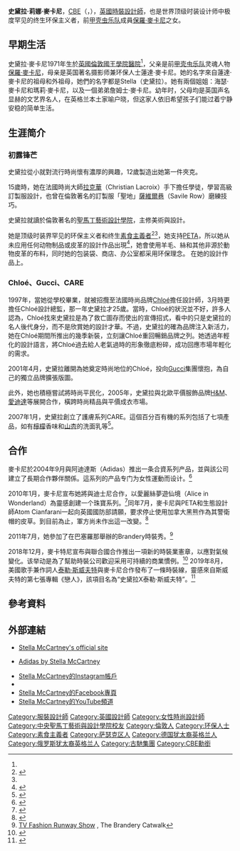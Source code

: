 {{noteTA
|T=zh-hans:斯特拉·麥卡特尼;zh-hant:斯特拉·麥卡特尼;zh-cn:斯特拉·麦卡特尼;zh-tw:斯特拉·麥卡特尼;zh-hk:史黛拉·麥卡尼;zh-mo:史黛拉·麥卡尼;
|1=zh-hans:斯特拉;zh-hant:斯特拉;zh-cn:斯特拉;zh-tw:斯特拉;zh-hk:史黛拉;zh-mo:史黛拉;
|2=zh-hans:麥卡特尼;zh-hant:麥卡特尼;zh-cn:麦卡特尼;zh-tw:麥卡尼;zh-hk:麥卡尼;zh-mo:麥卡尼;
|3=zh-cn:甲壳虫乐队; zh-tw:披頭四樂團; zh-hk:披頭四樂隊;
|4=zh-cn:甲壳虫; zh-tw:披頭四; zh-hk:披頭四;
}}

{{Infobox_person
| name = 史黛拉·麥卡尼<br>Stella McCartney
| birthname = Stella Nina McCartney
| image = Stella McCartney 2014 (cropped).jpg
| date of birth = {{birth date and age|1971|9|13}}
| place of birth = {{GBR}}[[伦敦市|伦敦市]][[國王學院醫院|國王學院醫院]]<ref name="#1">{{Cite web |url=http://beatlechildren.tripod.com/stella.html |title=存档副本 |accessdate=2019-12-20 |archive-date=2019-12-20 |archive-url=https://web.archive.org/web/20191220011542/http://beatlechildren.tripod.com/stella.html |dead-url=no }}</ref>
| date of death =  
| place of death = 
| native_place = 
| nationality = {{GBR}}
| residence = {{GBR}}[[伦敦|伦敦]]
| party =
| religion = 
| spouse = Alasdhair Willis<br>（2003至今，4名子女）
| parents = [[保羅·麥卡尼|保羅·麥卡尼]] <br/> Linda McCartney
| relatives =
| educate = [[中央聖馬丁藝術與設計學院|圣马丁艺术与设计学院]]
| profession = 
| past = 
| work = 
| award = 
}}

'''史黛拉·莉娜·麥卡尼'''，[[英帝國司令勳章|CBE]]（{{lang-en|'''Stella Nina McCartney'''}}，{{bd|1971年|9月13日}}），[[英國|英國]][[時裝設計|時裝設計師]]，也是世界顶级时装设计师中极度罕见的终生环保主义者，前[[甲壳虫乐队|甲壳虫乐队]]成員[[保羅·麥卡尼|保羅·麥卡尼]]之女。

== 早期生活 ==
史黛拉·麥卡尼1971年生於[[英國|英國]][[倫敦|倫敦]][[國王學院醫院|國王學院醫院]]<ref name="#1"/>，父亲是前[[甲壳虫乐队|甲壳虫乐队]]灵魂人物[[保羅·麥卡尼|保羅·麥卡尼]]，母亲是英国著名摄影师兼环保人士蓮達·麥卡尼{{Internal link helper/en|琳达·麦卡特尼|Linda McCartney}}。她的名字來自蓮達·麥卡尼的祖母和外祖母，她們的名字都是Stella（史黛拉）。她有兩個姐姐：海瑟·麥卡尼和瑪莉·麥卡尼，以及一個弟弟詹姆士·麥卡尼。幼年时，父母均是英国声名显赫的文艺界名人，在英格兰本土家喻户晓，但这家人依旧希望孩子们能过着宁静安稳的简单生活。

== 生涯简介 ==
=== 初露锋芒 ===
史黛拉從小就對流行時尚懷有濃厚的興趣，12歲製造出她第一件夾克。

15歲時，她在法國時尚大師[[克里斯蒂安·拉克鲁瓦|拉克華]]（Christian Lacroix）手下擔任學徒，學習高級訂製服設計，也曾在倫敦著名的訂製服「聖地」[[薩維爾巷|薩維爾巷]]（Savile Row）磨練技巧。

史黛拉就讀於倫敦著名的[[中央聖馬丁藝術與設計學院|聖馬丁藝術設計學院]]，主修美術與設計。

她是顶级时装界罕见的环保主义者和终生[[素食主義|素食主義者]]<ref name="#2">{{Cite web |url=http://www.telegraph.co.uk/news/newstopics/celebritynews/2536266/Stella-McCartney-orders-fur-advert-dropped.html |title=存档副本 |accessdate=2009-06-03 |archive-date=2008-09-02 |archive-url=https://web.archive.org/web/20080902233552/http://www.telegraph.co.uk/news/newstopics/celebritynews/2536266/Stella-McCartney-orders-fur-advert-dropped.html |dead-url=yes }}</ref><ref name="#2"/>，她支持[[PETA|PETA]]，所以她从未应用任何动物制品或皮革的設計作品出現<ref>{{Cite web |url=http://www.peta.org/feat/stellavid/index.html |title=PETA: Do people you care about still wear fur? |accessdate=2009-06-03 |archive-date=2009-04-28 |archive-url=https://web.archive.org/web/20090428201136/http://www.peta.org/feat/stellavid/index.html |dead-url=no }}</ref>，她會使用羊毛、絲和其他非源於動物皮革的布料，同时她的包装袋、商店、办公室都采用环保理念。
在她的設計作品上。

=== Chloé、Gucci、CARE ===
1997年，當她從學校畢業，就被招攬至法國時尚品牌[[Chloé|Chloé]]擔任設計師，3月時更擔任Chloé設計總監，那一年史黛拉才25歲。當時，Chloé的狀況並不好，許多人認為，Chloé找來史黛拉是為了救亡圖存而使出的宣傳招式，看中的只是史黛拉的名人後代身分，而不是欣賞她的設計才華。不過，史黛拉的確為品牌注入新活力，她在Chloé期間所推出的幾季新裝，立刻讓Chloé重回暢銷品牌之列。她透過年輕化的設計語言，將Chloé過去給人老氣過時的形象徹底粉碎，成功回應市場年輕化的需求。

2001年4月，史黛拉離開為她奠定時尚地位的Chloé，投向[[Gucci|Gucci]]集團懷抱，為自己的獨立品牌擴張版圖。

此外，她也積極嘗試將時尚平民化，2005年，史黛拉與北歐平價服飾品牌[[H&M|H&M]]、[[愛迪達|愛迪達]]等展開合作，橫跨時尚精品與平價成衣市場。

2007年1月，史黛拉創立了護膚系列CARE。這個百分百有機的系列包括了七項產品，如有[[檸檬|檸檬]]香味和[[山杏|山杏]]的洗面乳等<ref>{{Cite web |url=http://www.sephora.com/browse/brand_hierarchy.jhtml?brandId=5856 |title=Care by Stella McCartney at Sephora |accessdate=2009-06-03 |archive-date=2007-02-05 |archive-url=https://web.archive.org/web/20070205214205/http://www.sephora.com/browse/brand_hierarchy.jhtml?brandId=5856 |dead-url=yes }}</ref>。

==合作==

麥卡尼於2004年9月與阿迪達斯（Adidas）推出一条合資系列产品，並與該公司建立了長期合作夥伴關係。這系列的产品专门为女性運動而设计。<ref>{{cite web |url=http://www.adidas.com/campaigns/women/content/stella/stella.asp?strCountry_adidascom=com |title=Adidas by Stella McCartney |publisher=Adidas.com |accessdate=2011-10-27 |archiveurl=https://web.archive.org/web/20101111060514/http://www.adidas.com/campaigns/women/content/stella/stella.asp?strCountry_Adidascom=com |archivedate=2010-11-11 |dead-url=yes }}</ref>

2010年1月，麥卡尼宣布她將與迪士尼合作，以愛麗絲夢遊仙境（Alice in Wonderland）為靈感創建一个珠寶系列。<ref>{{cite web |last = Sells |first = Emma |url = http://www.elleuk.com/news/Fashion-News/stella-mccartney-designs-for-disney |title = Stella McCartney designs for Disney |work = Elle UK |date = 2010-01-13 |accessdate = 2011-10-27 |archive-date = 2011-08-09 |archive-url = https://web.archive.org/web/20110809080131/http://www.elleuk.com/news/fashion-news/stella-mccartney-designs-for-disney |dead-url = no }}</ref>同年7月，麥卡尼與PETA和生態設計師Atom Cianfarani一起向英國國防部請願，要求停止使用加拿大黑熊作為其警衛帽的皮草。到目前為止，軍方尚未作出這一改變。<ref>{{Cite web|title = Bears may kill but it’s cruel to kill bears too|url = http://www.thetimes.co.uk/tto/opinion/columnists/article2665816.ece|website = The Times|access-date = 2016-02-15|archive-date = 2016-02-24|archive-url = https://web.archive.org/web/20160224102511/http://www.thetimes.co.uk/tto/opinion/columnists/article2665816.ece|dead-url = no}}</ref>

2011年7月，她參加了在巴塞羅那舉辦的Brandery時裝秀。<ref>[http://www.thebrandery.com/portal/appmanager/efiraSalones/S094011?_nfpb=true&_pageLabel=P75201021481310034214819&profileLocale=en TV Fashion Runway Show] {{Wayback|url=http://www.thebrandery.com/portal/appmanager/efiraSalones/S094011?_nfpb=true&_pageLabel=P75201021481310034214819&profileLocale=en |date=20110903012646 }}, The Brandery Catwalk</ref>

2018年12月，麥卡特尼宣布與聯合國合作推出一項新的時裝業憲章，以應對氣候變化。该举动是為了幫助時裝公司歡迎采用可持續的商業慣例。<ref>{{Cite web|url=https://vegnews.com/2018/12/stella-mccartney-launches-sustainable-fashion-charter-to-fight-climate-change|title=Stella McCartney Launches Sustainable Fashion Charter to Fight Climate Change|website=VegNews.com|language=en-US|access-date=2019-01-03|archive-date=2019-01-03|archive-url=https://web.archive.org/web/20190103210311/https://vegnews.com/2018/12/stella-mccartney-launches-sustainable-fashion-charter-to-fight-climate-change|dead-url=no}}</ref>
2019年8月，美國歌手兼作詞人[[泰勒·斯威夫特|泰勒·斯威夫特]]與麥卡尼合作發布了一條時裝線，靈感來自斯威夫特的第七張專輯《戀人》，該項目名為“史黛拉X泰勒·斯威夫特”。<ref>{{Cite web|url=https://metro.co.uk/2019/08/22/first-look-taylor-swift-stella-mccartneys-fashion-collaboration-inspired-lover-10612276/|title=First look at Taylor Swift and Stella McCartney's fashion collaboration inspired by Lover|last=Scott|first=Ellen|date=2019-08-22|website=[[Metro_(British_newspaper)|Metro News]]|publisher=[[DMG_Media|Associated Newspapers]]|language=en-gb|access-date=2019-08-26|archive-date=2019-08-26|archive-url=https://web.archive.org/web/20190826081738/https://metro.co.uk/2019/08/22/first-look-taylor-swift-stella-mccartneys-fashion-collaboration-inspired-lover-10612276/|dead-url=no}}</ref>

== 參考資料 ==
<div class="references-small">
<references />
</div>

== 外部連結 ==
* {{en}}[http://www.stellamccartney.com Stella McCartney's official site]{{Wayback|url=http://www.stellamccartney.com/ |date=20101114112433 }}
* {{en}}[http://www.adidas.com/stella/ Adidas by Stella McCartney]{{Wayback|url=http://www.adidas.com/stella/ |date=20120309041806 }}
*[https://instagram.com/stellamccartney Stella McCartney的Instagram帳戶] {{Wayback|url=https://instagram.com/stellamccartney |date=20191022100628 }}
*{{twitter|StellaMcCartney| Stella McCartney}}
*[https://www.facebook.com/stellamccartney/ Stella McCartney的Facebook專頁] {{Wayback|url=https://www.facebook.com/stellamccartney/ |date=20210218074024 }}
*[https://youtube.com/c/stellamccartney Stella McCartney的YouTube頻道] {{Wayback|url=https://youtube.com/c/stellamccartney |date=20210617131055 }}

{{设计师品牌}}
{{Authority control}}
{{DEFAULTSORT: McCartney, Stella}}
[[Category:服裝設計師|Category:服裝設計師]]
[[Category:英國設計師|Category:英國設計師]]
[[Category:女性時尚設計師|Category:女性時尚設計師]]
[[Category:中央聖馬丁藝術與設計學院校友|Category:中央聖馬丁藝術與設計學院校友]]
[[Category:倫敦人|Category:倫敦人]]
[[Category:环保人士|Category:环保人士]]
[[Category:素食主義者|Category:素食主義者]]
[[Category:萨瑟克区人|Category:萨瑟克区人]]
[[Category:德国犹太裔英格兰人|Category:德国犹太裔英格兰人]]
[[Category:俄罗斯犹太裔英格兰人|Category:俄罗斯犹太裔英格兰人]]
[[Category:古馳集團|Category:古馳集團]]
[[Category:CBE勳銜|Category:CBE勳銜]]